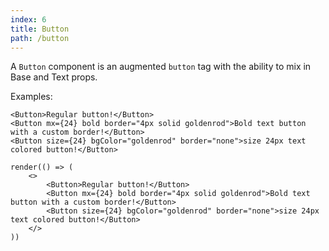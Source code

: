 ```yaml
---
index: 6
title: Button
path: /button
---
```


A <code>Button</code> component is an augmented <code>button</code> tag with the ability to mix in <DocLink to="/base">Base</DocLink> and <DocLink to="/text">Text</DocLink> props.

Examples:
```tsx
<Button>Regular button!</Button>
<Button mx={24} bold border="4px solid goldenrod">Bold text button with a custom border!</Button>
<Button size={24} bgColor="goldenrod" border="none">size 24px text colored button!</Button>
```

```tsx render=true
render(() => (
    <>
        <Button>Regular button!</Button>
        <Button mx={24} bold border="4px solid goldenrod">Bold text button with a custom border!</Button>
        <Button size={24} bgColor="goldenrod" border="none">size 24px text colored button!</Button>
    </>
))
```